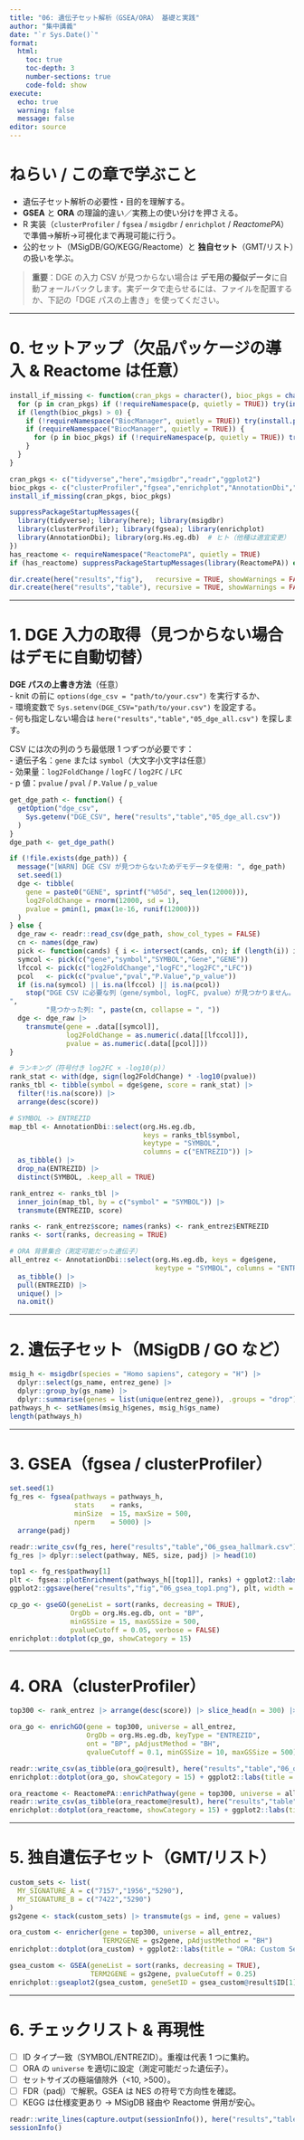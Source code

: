 ```yaml
---
title: "06: 遺伝子セット解析（GSEA/ORA） 基礎と実践"
author: "集中講義"
date: "`r Sys.Date()`"
format:
  html:
    toc: true
    toc-depth: 3
    number-sections: true
    code-fold: show
execute:
  echo: true
  warning: false
  message: false
editor: source
---
```


# ねらい / この章で学ぶこと

- 遺伝子セット解析の必要性・目的を理解する。
- **GSEA** と **ORA** の理論的違い／実務上の使い分けを押さえる。
- R 実装（`clusterProfiler` / `fgsea` / `msigdbr` / `enrichplot` / *ReactomePA*）で準備→解析→可視化まで再現可能に行う。
- 公的セット（MSigDB/GO/KEGG/Reactome）と **独自セット**（GMT/リスト）の扱いを学ぶ。

> **重要**：DGE の入力 CSV が見つからない場合は **デモ用の擬似データ**に自動フォールバックします。実データで走らせるには、ファイルを配置するか、下記の「DGE パスの上書き」を使ってください。

---

# 0. セットアップ（欠品パッケージの導入 & Reactome は任意）

```r
install_if_missing <- function(cran_pkgs = character(), bioc_pkgs = character()) {
  for (p in cran_pkgs) if (!requireNamespace(p, quietly = TRUE)) try(install.packages(p), silent = TRUE)
  if (length(bioc_pkgs) > 0) {
    if (!requireNamespace("BiocManager", quietly = TRUE)) try(install.packages("BiocManager"), silent = TRUE)
    if (requireNamespace("BiocManager", quietly = TRUE)) {
      for (p in bioc_pkgs) if (!requireNamespace(p, quietly = TRUE)) try(BiocManager::install(p, ask = FALSE, update = FALSE), silent = TRUE)
    }
  }
}

cran_pkgs <- c("tidyverse","here","msigdbr","readr","ggplot2")
bioc_pkgs <- c("clusterProfiler","fgsea","enrichplot","AnnotationDbi","org.Hs.eg.db","ReactomePA")
install_if_missing(cran_pkgs, bioc_pkgs)

suppressPackageStartupMessages({
  library(tidyverse); library(here); library(msigdbr)
  library(clusterProfiler); library(fgsea); library(enrichplot)
  library(AnnotationDbi); library(org.Hs.eg.db)  # ヒト（他種は適宜変更）
})
has_reactome <- requireNamespace("ReactomePA", quietly = TRUE)
if (has_reactome) suppressPackageStartupMessages(library(ReactomePA)) else message("[NOTE] ReactomePA なし → Reactome 解析はスキップ。")

dir.create(here("results","fig"),   recursive = TRUE, showWarnings = FALSE)
dir.create(here("results","table"), recursive = TRUE, showWarnings = FALSE)
```

---

# 1. DGE 入力の取得（見つからない場合はデモに自動切替）

**DGE パスの上書き方法**（任意）  
- knit の前に `options(dge_csv = "path/to/your.csv")` を実行するか、  
- 環境変数で `Sys.setenv(DGE_CSV="path/to/your.csv")` を設定する。  
- 何も指定しない場合は `here("results","table","05_dge_all.csv")` を探します。

CSV には次の列のうち最低限 1 つずつが必要です：  
- 遺伝子名：`gene` または `symbol`（大文字小文字は任意）  
- 効果量：`log2FoldChange` / `logFC` / `log2FC` / `LFC`  
- p 値：`pvalue` / `pval` / `P.Value` / `p_value`

```r
get_dge_path <- function() {
  getOption("dge_csv",
    Sys.getenv("DGE_CSV", here("results","table","05_dge_all.csv"))
  )
}
dge_path <- get_dge_path()

if (!file.exists(dge_path)) {
  message("[WARN] DGE CSV が見つからないためデモデータを使用: ", dge_path)
  set.seed(1)
  dge <- tibble(
    gene = paste0("GENE", sprintf("%05d", seq_len(12000))),
    log2FoldChange = rnorm(12000, sd = 1),
    pvalue = pmin(1, pmax(1e-16, runif(12000)))
  )
} else {
  dge_raw <- readr::read_csv(dge_path, show_col_types = FALSE)
  cn <- names(dge_raw)
  pick <- function(cands) { i <- intersect(cands, cn); if (length(i)) i[1] else NA }
  symcol <- pick(c("gene","symbol","SYMBOL","Gene","GENE"))
  lfccol <- pick(c("log2FoldChange","logFC","log2FC","LFC"))
  pcol   <- pick(c("pvalue","pval","P.Value","p_value"))
  if (is.na(symcol) || is.na(lfccol) || is.na(pcol))
    stop("DGE CSV に必要な列（gene/symbol, logFC, pvalue）が見つかりません。列名を確認してください。
",
         "見つかった列: ", paste(cn, collapse = ", "))
  dge <- dge_raw |>
    transmute(gene = .data[[symcol]],
              log2FoldChange = as.numeric(.data[[lfccol]]),
              pvalue = as.numeric(.data[[pcol]]))
}

# ランキング（符号付き log2FC × -log10(p)）
rank_stat <- with(dge, sign(log2FoldChange) * -log10(pvalue))
ranks_tbl <- tibble(symbol = dge$gene, score = rank_stat) |>
  filter(!is.na(score)) |>
  arrange(desc(score))

# SYMBOL -> ENTREZID
map_tbl <- AnnotationDbi::select(org.Hs.eg.db,
                                 keys = ranks_tbl$symbol,
                                 keytype = "SYMBOL",
                                 columns = c("ENTREZID")) |>
  as_tibble() |>
  drop_na(ENTREZID) |>
  distinct(SYMBOL, .keep_all = TRUE)

rank_entrez <- ranks_tbl |>
  inner_join(map_tbl, by = c("symbol" = "SYMBOL")) |>
  transmute(ENTREZID, score)

ranks <- rank_entrez$score; names(ranks) <- rank_entrez$ENTREZID
ranks <- sort(ranks, decreasing = TRUE)

# ORA 背景集合（測定可能だった遺伝子）
all_entrez <- AnnotationDbi::select(org.Hs.eg.db, keys = dge$gene,
                                    keytype = "SYMBOL", columns = "ENTREZID") |>
  as_tibble() |>
  pull(ENTREZID) |>
  unique() |>
  na.omit()
```

---

# 2. 遺伝子セット（MSigDB / GO など）

```r
msig_h <- msigdbr(species = "Homo sapiens", category = "H") |>
  dplyr::select(gs_name, entrez_gene) |>
  dplyr::group_by(gs_name) |>
  dplyr::summarise(genes = list(unique(entrez_gene)), .groups = "drop")
pathways_h <- setNames(msig_h$genes, msig_h$gs_name)
length(pathways_h)
```

---

# 3. GSEA（fgsea / clusterProfiler）

```r
set.seed(1)
fg_res <- fgsea(pathways = pathways_h,
                stats    = ranks,
                minSize  = 15, maxSize = 500,
                nperm    = 5000) |>
  arrange(padj)

readr::write_csv(fg_res, here("results","table","06_gsea_hallmark.csv"))
fg_res |> dplyr::select(pathway, NES, size, padj) |> head(10)
```

```r
top1 <- fg_res$pathway[1]
plt <- fgsea::plotEnrichment(pathways_h[[top1]], ranks) + ggplot2::labs(title = top1)
ggplot2::ggsave(here("results","fig","06_gsea_top1.png"), plt, width = 6, height = 4)
```

```r
cp_go <- gseGO(geneList = sort(ranks, decreasing = TRUE),
               OrgDb = org.Hs.eg.db, ont = "BP",
               minGSSize = 15, maxGSSize = 500,
               pvalueCutoff = 0.05, verbose = FALSE)
enrichplot::dotplot(cp_go, showCategory = 15)
```

---

# 4. ORA（clusterProfiler）

```r
top300 <- rank_entrez |> arrange(desc(score)) |> slice_head(n = 300) |> pull(ENTREZID)

ora_go <- enrichGO(gene = top300, universe = all_entrez,
                   OrgDb = org.Hs.eg.db, keyType = "ENTREZID",
                   ont = "BP", pAdjustMethod = "BH",
                   qvalueCutoff = 0.1, minGSSize = 10, maxGSSize = 500)

readr::write_csv(as_tibble(ora_go@result), here("results","table","06_ora_go.csv"))
enrichplot::dotplot(ora_go, showCategory = 15) + ggplot2::labs(title = "ORA: GO (BP)")
```

```r
ora_reactome <- ReactomePA::enrichPathway(gene = top300, universe = all_entrez, readable = TRUE)
readr::write_csv(as_tibble(ora_reactome@result), here("results","table","06_ora_reactome.csv"))
enrichplot::dotplot(ora_reactome, showCategory = 15) + ggplot2::labs(title = "ORA: Reactome")
```

---

# 5. 独自遺伝子セット（GMT/リスト）

```r
custom_sets <- list(
  MY_SIGNATURE_A = c("7157","1956","5290"),
  MY_SIGNATURE_B = c("7422","5290")
)
gs2gene <- stack(custom_sets) |> transmute(gs = ind, gene = values)

ora_custom <- enricher(gene = top300, universe = all_entrez,
                       TERM2GENE = gs2gene, pAdjustMethod = "BH")
enrichplot::dotplot(ora_custom) + ggplot2::labs(title = "ORA: Custom Sets")

gsea_custom <- GSEA(geneList = sort(ranks, decreasing = TRUE),
                    TERM2GENE = gs2gene, pvalueCutoff = 0.25)
enrichplot::gseaplot2(gsea_custom, geneSetID = gsea_custom@result$ID[1])
```

---

# 6. チェックリスト & 再現性

- [ ] ID タイプ一致（SYMBOL/ENTREZID）。重複は代表 1 つに集約。
- [ ] ORA の `universe` を適切に設定（測定可能だった遺伝子）。
- [ ] セットサイズの極端値除外（<10, >500）。
- [ ] FDR（padj）で解釈。GSEA は NES の符号で方向性を確認。
- [ ] KEGG は仕様変更あり → MSigDB 経由や Reactome 併用が安心。

```r
readr::write_lines(capture.output(sessionInfo()), here("results","table","06_sessionInfo.txt"))
sessionInfo()
```
